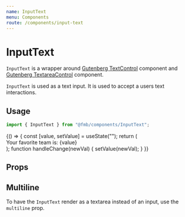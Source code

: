 ```yaml
---
name: InputText
menu: Components
route: /components/input-text
---
```



# InputText

`InputText` is a wrapper around
[Gutenberg TextControl](https://github.com/WordPress/gutenberg/tree/master/packages/components/src/text-control)
component and
[Gutenberg TextareaControl](https://github.com/WordPress/gutenberg/tree/master/packages/components/src/textarea-control)
component.

`InputText` is used as a text input. It is used to accept a users text
interactions.

## Usage

```ts
import { InputText } from "@fmb/components/InputText";
```

<Playground>
  {() => {
    const [value, setValue] = useState("");
    return (
      <div>
        <InputText
          placeholder="Who is your favorite basketball team?"
          onChange={handleChange}
        />
        Your favorite team is: {value}
      </div>
    );
    function handleChange(newVal) {
      setValue(newVal);
    }
  }}
</Playground>

## Props

<Props of={InputText} />

## Multiline

To have the `InputText` render as a textarea instead of an input, use the
`multiline` prop.

<Playground>
  <InputText multiline />
</Playground>
